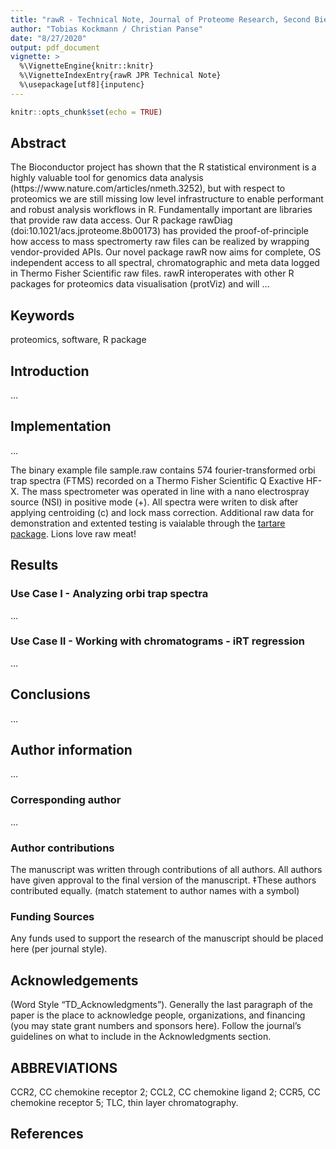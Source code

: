 ```yaml
---
title: "rawR - Technical Note, Journal of Proteome Research, Second Biennial Special Issue on Software Tools and Resources in February 2021"
author: "Tobias Kockmann / Christian Panse"
date: "8/27/2020"
output: pdf_document
vignette: >
  %\VignetteEngine{knitr::knitr}
  %\VignetteIndexEntry{rawR JPR Technical Note}
  %\usepackage[utf8]{inputenc}
---
```



```r
knitr::opts_chunk$set(echo = TRUE)
```

## Abstract

The Bioconductor project has shown that the R statistical environment is a highly valuable tool for genomics data analysis (https://www.nature.com/articles/nmeth.3252), but with respect to proteomics we are still missing low level infrastructure to enable performant and robust analysis workflows in R. Fundamentally important are libraries that provide raw data access. Our R package rawDiag (doi:10.1021/acs.jproteome.8b00173) has provided the proof-of-principle how access to mass spectromerty raw files can be realized by wrapping vendor-provided APIs. Our novel package rawR now aims for complete, OS independent access to all spectral, chromatographic and meta data logged in Thermo Fisher Scientific raw files. rawR interoperates with other R packages for proteomics data visualisation (protViz) and will ...

## Keywords

proteomics, software, R package

## Introduction

...


## Implementation

...

The binary example file sample.raw contains 574 fourier-transformed orbi trap spectra (FTMS) recorded on a Thermo Fisher Scientific Q Exactive HF-X. The mass spectrometer was operated in line with a nano electrospray source (NSI) in positive mode (+). All spectra were writen to disk after applying centroiding (c) and lock mass correction. Additional raw data for demonstration and extented testing is vaialable through the [tartare package](https://github.com/cpanse/tartare). Lions love raw meat!

## Results

### Use Case I - Analyzing orbi trap spectra

...

### Use Case II - Working with chromatograms - iRT regression

...


## Conclusions

...


## Author information

...

### Corresponding author

...

### Author contributions

The manuscript was written through contributions of all authors. All authors have given approval to the final version of the manuscript. ‡These authors contributed equally. (match statement to author names with a symbol)


### Funding Sources
Any funds used to support the research of the manuscript should be placed here (per journal style).


## Acknowledgements

(Word Style “TD_Acknowledgments”). Generally the last paragraph of the paper is the place to acknowledge people, organizations, and financing (you may state grant numbers and sponsors here). Follow the journal’s guidelines on what to include in the Acknowledgments section.


## ABBREVIATIONS
CCR2, CC chemokine receptor 2; CCL2, CC chemokine ligand 2; CCR5, CC chemokine receptor 5; TLC, thin layer chromatography.


## References



